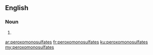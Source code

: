 ==English==

===Noun===
{{head|en|plural}}

# {{plural of|peroxomonosulfate|lang=en}}

[[ar:peroxomonosulfates]]
[[fr:peroxomonosulfates]]
[[ku:peroxomonosulfates]]
[[my:peroxomonosulfates]]
